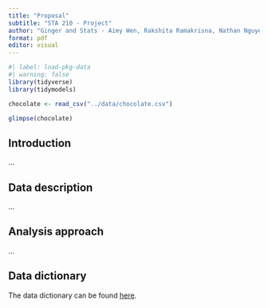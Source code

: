 ```yaml
---
title: "Proposal"
subtitle: "STA 210 - Project"
author: "Ginger and Stats - Aimy Wen, Rakshita Ramakrisna, Nathan Nguyen, Bryan Pan"
format: pdf
editor: visual
---
```


```r
#| label: load-pkg-data
#| warning: false
library(tidyverse)
library(tidymodels)

chocolate <- read_csv("../data/chocolate.csv")

glimpse(chocolate)
```

## Introduction

...

## Data description

...

## Analysis approach

...

## Data dictionary

The data dictionary can be found [here](ADD%20LINK!!!).
